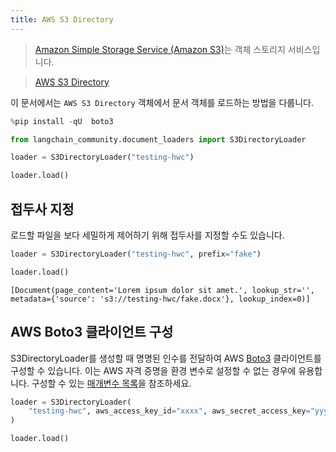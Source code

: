 ```yaml
---
title: AWS S3 Directory
---
```


>[Amazon Simple Storage Service (Amazon S3)](https://docs.aws.amazon.com/AmazonS3/latest/userguide/using-folders.html)는 객체 스토리지 서비스입니다.

>[AWS S3 Directory](https://docs.aws.amazon.com/AmazonS3/latest/userguide/using-folders.html)

이 문서에서는 `AWS S3 Directory` 객체에서 문서 객체를 로드하는 방법을 다룹니다.

```python
%pip install -qU  boto3
```

```python
from langchain_community.document_loaders import S3DirectoryLoader
```

```python
loader = S3DirectoryLoader("testing-hwc")
```

```python
loader.load()
```

## 접두사 지정

로드할 파일을 보다 세밀하게 제어하기 위해 접두사를 지정할 수도 있습니다.

```python
loader = S3DirectoryLoader("testing-hwc", prefix="fake")
```

```python
loader.load()
```

```output
[Document(page_content='Lorem ipsum dolor sit amet.', lookup_str='', metadata={'source': 's3://testing-hwc/fake.docx'}, lookup_index=0)]
```

## AWS Boto3 클라이언트 구성

S3DirectoryLoader를 생성할 때 명명된 인수를 전달하여 AWS [Boto3](https://boto3.amazonaws.com/v1/documentation/api/latest/index.html) 클라이언트를 구성할 수 있습니다.
이는 AWS 자격 증명을 환경 변수로 설정할 수 없는 경우에 유용합니다.
구성할 수 있는 [매개변수 목록](https://boto3.amazonaws.com/v1/documentation/api/latest/reference/core/session.html#boto3.session.Session)을 참조하세요.

```python
loader = S3DirectoryLoader(
    "testing-hwc", aws_access_key_id="xxxx", aws_secret_access_key="yyyy"
)
```

```python
loader.load()
```
